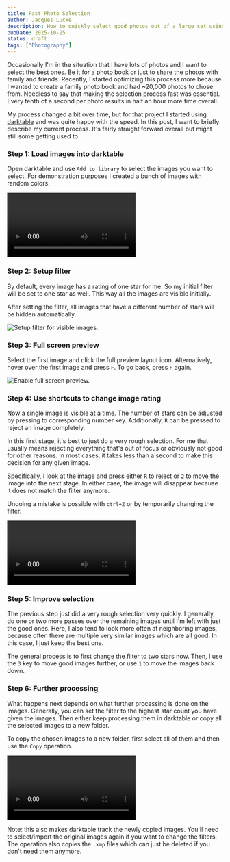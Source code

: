```yaml
---
title: Fast Photo Selection
author: Jacques Lucke
description: How to quickly select good photos out of a large set using Darktable.
pubDate: 2025-10-25
status: draft
tags: ["Photography"]
---
```


Occasionally I'm in the situation that I have lots of photos and I want to select the best ones. Be it for a photo book or just to share the photos with family and friends. Recently, I started optimizing this process more because I wanted to create a family photo book and had ~20,000 photos to chose from. Needless to say that making the selection process fast was essential. Every tenth of a second per photo results in half an hour more time overall.

My process changed a bit over time, but for that project I started using [darktable](https://www.darktable.org/) and was quite happy with the speed. In this post, I want to briefly describe my current process. It's fairly straight forward overall but might still some getting used to.

### Step 1: Load images into darktable

Open darktable and use `Add to library` to select the images you want to select. For demonstration purposes I created a bunch of images with random colors.

![Import images.](/src/assets/fast_photo_selection/videos/load_images.mp4)

### Step 2: Setup filter

By default, every image has a rating of one star for me. So my initial filter will be set to one star as well. This way all the images are visible initially.

After setting the filter, all images that have a different number of stars will be hidden automatically.

![Setup filter for visible images.](/src/assets/fast_photo_selection/images/single_star_filter.png)

### Step 3: Full screen preview

Select the first image and click the full preview layout icon. Alternatively, hover over the first image and press `F`. To go back, press `F` again.

![Enable full screen preview.](/src/assets/fast_photo_selection/images/full_screen_preview.png)

### Step 4: Use shortcuts to change image rating

Now a single image is visible at a time. The number of stars can be adjusted by pressing to corresponding number key. Additionally, `R` can be pressed to reject an image completely.

In this first stage, it's best to just do a very rough selection. For me that usually means rejecting everything that's out of focus or obviously not good for other reasons. In most cases, it takes less than a second to make this decision for any given image.

Specifically, I look at the image and press either `R` to reject or `2` to move the image into the next stage. In either case, the image will disappear because it does not match the filter anymore.

Undoing a mistake is possible with `ctrl+Z` or by temporarily changing the filter.

![Selecting green images using the keyboard.](/src/assets/fast_photo_selection/videos/fast_selection.mp4)

### Step 5: Improve selection

The previous step just did a very rough selection very quickly. I generally, do one or two more passes over the remaining images until I'm left with just the good ones. Here, I also tend to look more often at neighboring images, because often there are multiple very similar images which are all good. In this case, I just keep the best one.

The general process is to first change the filter to two stars now. Then, I use the `3` key to move good images further, or use `1` to move the images back down.

### Step 6: Further processing

What happens next depends on what further processing is done on the images. Generally, you can set the filter to the highest star count you have given the images. Then either keep processing them in darktable or copy all the selected images to a new folder.

To copy the chosen images to a new folder, first select all of them and then use the `Copy` operation.

![Copy selected images to new folder.](/src/assets/fast_photo_selection/videos/copy_out.mp4)

Note: this also makes darktable track the newly copied images. You'll need to select/import the original images again if you want to change the filters. The operation also copies the `.xmp` files which can just be deleted if you don't need them anymore.
